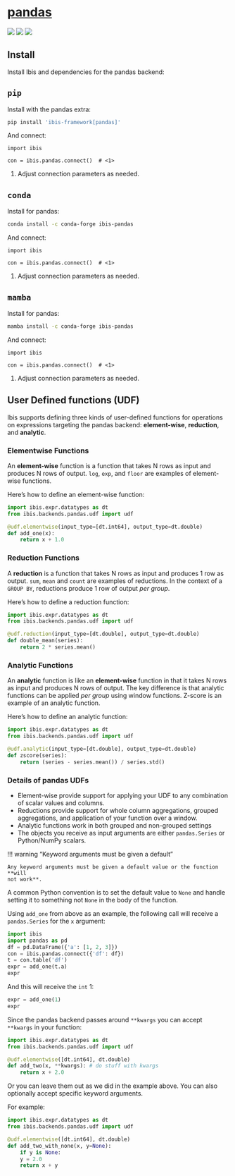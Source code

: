 # [pandas](https://pandas.pydata.org/)

![](https://img.shields.io/badge/memtables-native-green?style=flat-square) ![](https://img.shields.io/badge/inputs-CSV | Parquet-blue?style=flat-square) ![](https://img.shields.io/badge/outputs-CSV | pandas | Parquet | PyArrow-orange?style=flat-square)

## Install

Install Ibis and dependencies for the pandas backend:

::: {.panel-tabset}

## `pip`

Install with the pandas extra:

```.bash
pip install 'ibis-framework[pandas]'
```

And connect:

```.python
import ibis

con = ibis.pandas.connect()  # <1>
```

1. Adjust connection parameters as needed.

## `conda`

Install for pandas:

```.bash
conda install -c conda-forge ibis-pandas
```

And connect:

```.python
import ibis

con = ibis.pandas.connect()  # <1>
```

1. Adjust connection parameters as needed.

## `mamba`

Install for pandas:

```.bash
mamba install -c conda-forge ibis-pandas
```

And connect:

```.python
import ibis

con = ibis.pandas.connect()  # <1>
```

1. Adjust connection parameters as needed.

:::



## User Defined functions (UDF)

Ibis supports defining three kinds of user-defined functions for operations on
expressions targeting the pandas backend: **element-wise**, **reduction**, and
**analytic**.

### Elementwise Functions

An **element-wise** function is a function that takes N rows as input and
produces N rows of output. `log`, `exp`, and `floor` are examples of
element-wise functions.

Here's how to define an element-wise function:

```python
import ibis.expr.datatypes as dt
from ibis.backends.pandas.udf import udf

@udf.elementwise(input_type=[dt.int64], output_type=dt.double)
def add_one(x):
    return x + 1.0
```

### Reduction Functions

A **reduction** is a function that takes N rows as input and produces 1 row
as output. `sum`, `mean` and `count` are examples of reductions. In
the context of a `GROUP BY`, reductions produce 1 row of output _per
group_.

Here's how to define a reduction function:

```python
import ibis.expr.datatypes as dt
from ibis.backends.pandas.udf import udf

@udf.reduction(input_type=[dt.double], output_type=dt.double)
def double_mean(series):
    return 2 * series.mean()
```

### Analytic Functions

An **analytic** function is like an **element-wise** function in that it takes
N rows as input and produces N rows of output. The key difference is that
analytic functions can be applied _per group_ using window functions. Z-score
is an example of an analytic function.

Here's how to define an analytic function:

```python
import ibis.expr.datatypes as dt
from ibis.backends.pandas.udf import udf

@udf.analytic(input_type=[dt.double], output_type=dt.double)
def zscore(series):
    return (series - series.mean()) / series.std()
```

### Details of pandas UDFs

- Element-wise provide support
  for applying your UDF to any combination of scalar values and columns.
- Reductions provide support for
  whole column aggregations, grouped aggregations, and application of your
  function over a window.
- Analytic functions work in both grouped and non-grouped
  settings
- The objects you receive as input arguments are either `pandas.Series` or
  Python/NumPy scalars.

!!! warning "Keyword arguments must be given a default"

    Any keyword arguments must be given a default value or the function **will
    not work**.

A common Python convention is to set the default value to `None` and
handle setting it to something not `None` in the body of the function.

Using `add_one` from above as an example, the following call will receive a
`pandas.Series` for the `x` argument:

```python
import ibis
import pandas as pd
df = pd.DataFrame({'a': [1, 2, 3]})
con = ibis.pandas.connect({'df': df})
t = con.table('df')
expr = add_one(t.a)
expr
```

And this will receive the `int` 1:

```python
expr = add_one(1)
expr
```

Since the pandas backend passes around `**kwargs` you can accept `**kwargs`
in your function:

```python
import ibis.expr.datatypes as dt
from ibis.backends.pandas.udf import udf

@udf.elementwise([dt.int64], dt.double)
def add_two(x, **kwargs): # do stuff with kwargs
    return x + 2.0
```

Or you can leave them out as we did in the example above. You can also
optionally accept specific keyword arguments.

For example:

```python
import ibis.expr.datatypes as dt
from ibis.backends.pandas.udf import udf

@udf.elementwise([dt.int64], dt.double)
def add_two_with_none(x, y=None):
    if y is None:
    y = 2.0
    return x + y
```
